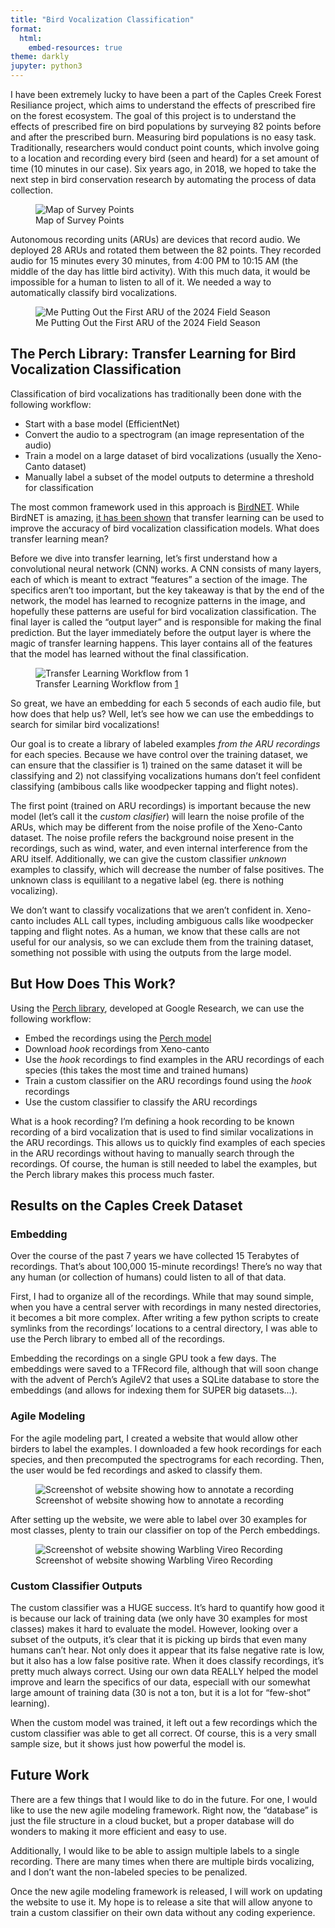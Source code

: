 ```yaml
---
title: "Bird Vocalization Classification"
format:
  html:
    embed-resources: true
theme: darkly
jupyter: python3
---
```


<script src="https://cdn.jsdelivr.net/npm/@iframe-resizer/child"></script>

I have been extremely lucky to have been a part of the Caples Creek Forest Resiliance project, which aims to understand the effects of prescribed fire on the forest ecosystem. The goal of this project is to understand the effects of prescribed fire on bird populations by surveying 82 points before and after the prescribed burn. Measuring bird populations is no easy task. Traditionally, researchers would conduct point counts, which involve going to a location and recording every bird (seen and heard) for a set amount of time (10 minutes in our case). Six years ago, in 2018, we hoped to take the next step in bird conservation research by automating the process of data collection. 

![Map of Survey Points](images/caples_points.png)

Autonomous recording units (ARUs) are devices that record audio. We deployed 28 ARUs and rotated them between the 82 points. They recorded audio for 15 minutes every 30 minutes, from 4:00 PM to 10:15 AM (the middle of the day has little bird activity). With this much data, it would be impossible for a human to listen to all of it. We needed a way to automatically classify bird vocalizations.

![Me Putting Out the First ARU of the 2024 Field Season](images/first_aru.JPG)

## The Perch Library: Transfer Learning for Bird Vocalization Classification

Classification of bird vocalizations has traditionally been done with the following workflow:

- Start with a base model (EfficientNet)
- Convert the audio to a spectrogram (an image representation of the audio)
- Train a model on a large dataset of bird vocalizations (usually the Xeno-Canto dataset)
- Manually label a subset of the model outputs to determine a threshold for classification


The most common framework used in this approach is [BirdNET](https://github.com/kahst/BirdNET-Analyzer). While BirdNET is amazing, [it has been shown](https://www.nature.com/articles/s41598-023-49989-z) that transfer learning can be used to improve the accuracy of bird vocalization classification models. What does transfer learning mean?

Before we dive into transfer learning, let's first understand how a convolutional neural network (CNN) works. A CNN consists of many layers, each of which is meant to extract "features" a section of the image. The specifics aren't too important, but the key takeaway is that by the end of the network, the model has learned to recognize patterns in the image, and hopefully these patterns are useful for bird vocalization classification. The final layer is called the "output layer" and is responsible for making the final prediction. But the layer immediately before the output layer is where the magic of transfer learning happens. This layer contains all of the features that the model has learned without the final classification. 

![Transfer Learning Workflow from [1](https://www.nature.com/articles/s41598-023-49989-z)](https://media.springernature.com/full/springer-static/image/art%3A10.1038%2Fs41598-023-49989-z/MediaObjects/41598_2023_49989_Fig1_HTML.png?as=webp)

So great, we have an embedding for each 5 seconds of each audio file, but how does that help us? Well, let's see how we can use the embeddings to search for similar bird vocalizations!

Our goal is to create a library of labeled examples *from the ARU recordings* for each species. Because we have control over the training dataset, we can ensure that the classifier is 1) trained on the same dataset it will be classifying and 2) not classifying vocalizations humans don't feel confident classifying (ambibous calls like woodpecker tapping and flight notes). 

The first point (trained on ARU recordings) is important because the new model (let's call it the *custom clasifier*) will learn the noise profile of the ARUs, which may be different from the noise profile of the Xeno-Canto dataset. The noise profile refers the background noise present in the recordings, such as wind, water, and even internal interference from the ARU itself. Additionally, we can give the custom classifier *unknown* examples to classify, which will decrease the number of false positives. The unknown class is equililant to a negative label (eg. there is nothing vocalizing). 

We don't want to classify vocalizations that we aren't confident in. Xeno-canto includes ALL call types, including ambiguous calls like woodpecker tapping and flight notes. As a human, we know that these calls are not useful for our analysis, so we can exclude them from the training dataset, something not possible with using the outputs from the large model. 

## But How Does This Work?

Using the [Perch library](https://github.com/google-research/perch), developed at Google Research, we can use the following workflow:

- Embed the recordings using the [Perch model](https://www.kaggle.com/models/google/bird-vocalization-classifier/)
- Download *hook* recordings from Xeno-canto
- Use the *hook* recordings to find examples in the ARU recordings of each species (this takes the most time and trained humans)
- Train a custom classifier on the ARU recordings found using the *hook* recordings
- Use the custom classifier to classify the ARU recordings

What is a hook recording? I'm defining a hook recording to be known recording of a bird vocalization that is used to find similar vocalizations in the ARU recordings. This allows us to quickly find examples of each species in the ARU recordings without having to manually search through the recordings. Of course, the human is still needed to label the examples, but the Perch library makes this process much faster.

## Results on the Caples Creek Dataset

### Embedding

Over the course of the past 7 years we have collected 15 Terabytes of recordings. That's about 100,000 15-minute recordings! There's no way that any human (or collection of humans) could listen to all of that data. 

First, I had to organize all of the recordings. While that may sound simple, when you have a central server with recordings in many nested directories, it becomes a bit more complex. After writing a few python scripts to create symlinks from the recordings' locations to a central directory, I was able to use the Perch library to embed all of the recordings.

Embedding the recordings on a single GPU took a few days. The embeddings were saved to a TFRecord file, although that will soon change with the advent of Perch's AgileV2 that uses a SQLite database to store the embeddings (and allows for indexing them for SUPER big datasets...). 

### Agile Modeling

For the agile modeling part, I created a website that would allow other birders to label the examples. I downloaded a few hook recordings for each species, and then precomputed the spectrograms for each recording. Then, the user would be fed recordings and asked to classify them. 

![Screenshot of website showing how to annotate a recording](images/annotate_recordings.png)

After setting up the website, we were able to label over 30 examples for most classes, plenty to train our classifier on top of the Perch embeddings. 

![Screenshot of website showing Warbling Vireo Recording](images/labeled_outputs.png)

### Custom Classifier Outputs

The custom classifier was a HUGE success. It's hard to quantify how good it is because our lack of training data (we only have 30 examples for most classes) makes it hard to evaluate the model. However, looking over a subset of the outputs, it's clear that it is picking up birds that even many humans can't hear. Not only does it appear that its false negative rate is low, but it also has a low false positive rate. When it does classify recordings, it's pretty much always correct. Using our own data REALLY helped the model improve and learn the specifics of our data, especiall with our somewhat large amount of training data (30 is not a ton, but it is a lot for "few-shot" learning).

When the custom model was trained, it left out a few recordings which the custom classifier was able to get all correct. Of course, this is a very small sample size, but it shows just how powerful the model is. 

## Future Work

There are a few things that I would like to do in the future. For one, I would like to use the new agile modeling framework. Right now, the "database" is just the file structure in a cloud bucket, but a proper database will do wonders to making it more efficient and easy to use. 

Additionally, I would like to be able to assign multiple labels to a single recording. There are many times when there are multiple birds vocalizing, and I don't want the non-labeled species to be penalized. 

Once the new agile modeling framework is released, I will work on updating the website to use it. My hope is to release a site that will allow anyone to train a custom classifier on their own data without any coding experience.


<script>
x=document.querySelectorAll("a");
for(i=0;i<x.length;i++)
{
   x[i].setAttribute("target","_blank");
}
</script>